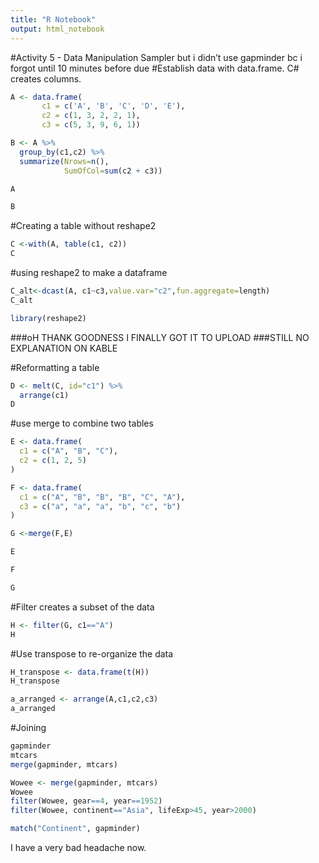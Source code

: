 ```yaml
---
title: "R Notebook"
output: html_notebook
---
```

#Activity 5 - Data Manipulation Sampler but i didn't use gapminder bc i forgot until 10 minutes before due
#Establish data with data.frame. C# creates columns.
```r
A <- data.frame(
       c1 = c('A', 'B', 'C', 'D', 'E'),
       c2 = c(1, 3, 2, 2, 1),
       c3 = c(5, 3, 9, 6, 1))

B <- A %>%
  group_by(c1,c2) %>%
  summarize(Nrows=n(),
            SumOfCol=sum(c2 + c3))

```

```r
A
```

```r
B
```
#Creating a table without reshape2
```r
C <-with(A, table(c1, c2))
C
```
#using reshape2 to make a dataframe
```r
C_alt<-dcast(A, c1~c3,value.var="c2",fun.aggregate=length)
C_alt
```
```r
library(reshape2)
```
###oH THANK GOODNESS I FINALLY GOT IT TO UPLOAD
###STILL NO EXPLANATION ON KABLE

#Reformatting a table
```r
D <- melt(C, id="c1") %>% 
  arrange(c1)
D
```

#use merge to combine two tables
```r
E <- data.frame(
  c1 = c("A", "B", "C"),
  c2 = c(1, 2, 5)
)

F <- data.frame(
  c1 = c("A", "B", "B", "B", "C", "A"),
  c3 = c("a", "a", "a", "b", "c", "b")
)

G <-merge(F,E)
```
```r
E

F

G
```

#Filter creates a subset of the data
```r
H <- filter(G, c1=="A")
H
```

#Use transpose to re-organize the data
```r
H_transpose <- data.frame(t(H))
H_transpose
```

```r
a_arranged <- arrange(A,c1,c2,c3)
a_arranged
```

#Joining

```r
gapminder
mtcars
merge(gapminder, mtcars)
```

```r
Wowee <- merge(gapminder, mtcars)
Wowee
filter(Wowee, gear==4, year==1952)
filter(Wowee, continent=="Asia", lifeExp>45, year>2000)
```

```r
match("Continent", gapminder)
```

I have a very bad headache now.

